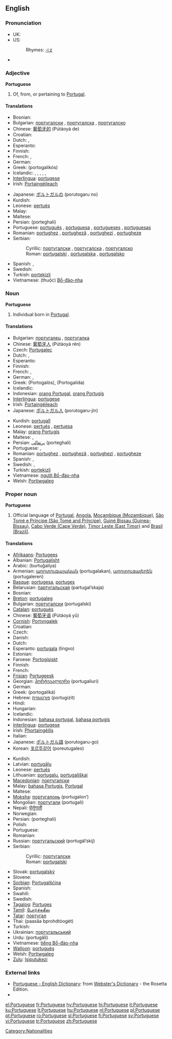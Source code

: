 {{interwiktionary|code=pt}}
==English==

{{wikipedia}}

===Pronunciation===
* UK: {{IPA|/ˈpɔtʃəgiːz/}}
* US: {{IPA|/ˈpɔɹtʃəgiːz/}}
*: Rhymes: [[Rhymes:English:-iːz|-iːz]]
* {{audio|en-uk-Portuguese.ogg|Audio (UK)}}

===Adjective===
'''Portuguese'''

# Of, from, or pertaining to [[Portugal]].

====Translations====
{{trans-top|of or relating to Portugal}}
* Bosnian: {{t-|bs|portugalski|m}}
* Bulgarian: [[португалски]] {{m}}, [[португалска]] {{f}}, [[португалско]] {{n}}
* Chinese: [[葡萄牙的]] (Pútáoyá de)
* Croatian: {{t-|hr|portugalski|m}}
* Dutch: {{t+|nl|Portugees}}, {{t+|nl|Portugese}}
* Esperanto: {{t-|eo|portugala|xs=Esperanto}}
* Finnish: {{t+|fi|portugalilainen}}
* French: {{t+|fr|portugais|m}}, {{t|fr|portugaise|f}}
* German: {{t+|de|portugiesisch}}
* Greek: {{t-|el|πορτογαλικός|sc=Grek}}  (portogalikós)
* Icelandic: {{t-|is|portúgalskur|m}}, {{t-|is|portúgalsk|f}}, {{t-|is|portúgalskt|n}}, {{t-|is|portúgalskir|m|p}}, {{t-|is|portúgalskar|f|p}}, {{t-|is|portúgalsk|n|p}}
* [[Interlingua]]: [[portugese]]
* Irish: [[Portaingéileach]]
{{trans-mid}}
* Japanese: [[ポルトガル]]の (porutogaru no)
* Kurdish: {{t+|ku|portugalî}}
* Leonese: [[pertués]]
* Malay: {{t-|ms|Portugis|xs=Malay}}
* Maltese: {{t-|mt|Portugiż|m|xs=Maltese}}
* Persian: {{FAchar|[[پرتغالی]]}} (porteghali)
* Portuguese: [[português]] {{m}}, [[portuguesa]] {{f}}, [[portugueses]] {{p}}, [[portuguesas]] {{f|p}}
* Romanian: [[portughez]] {{m}}, [[portugheză]] {{f}}, [[portughezi]] {{p}}, [[portugheze]] {{f|p}}
* Serbian:
*: Cyrillic: [[португалски#Serbian|португалски]] {{m}}, [[португалска]] {{f}}, [[португалско]] {{n}}
*: Roman: [[portugalski#Serbian|portugalski]] {{m}}, [[portugalska]] {{f}}, [[portugalsko]] {{n}}
* Spanish: {{t+|es|portugués|m}}, {{t-|es|portuguesa|f}}
* Swedish: {{t+|sv|portugisisk}}
* Turkish: [[portekizli]] {{m|f}}
* Vietnamese: (thuộc) [[Bồ-đào-nha]]
{{trans-bottom}}

===Noun===
'''Portuguese'''

# Individual born in [[Portugal]].

====Translations====
{{trans-top|a native of Portugal}}
* Bulgarian: [[португалец]] {{m}}, [[португалка]] {{f}}
* Chinese: [[葡萄牙人]] (Pútáoyá rén)
* Czech: [[Portugalec]] {{m}}
* Dutch: {{t+|nl|Portugees|m}}, {{t+|nl|Portugese|f}}
* Esperanto: {{t-|eo|portugalo|xs=Esperanto}}
* Finnish: {{t+|fi|portugalilainen}}
* French: {{t|fr|Portugais|m}}, {{t|fr|Portugaise|f}}
* German: {{t+|de|Portugiese|m}}, {{t+|de|Portugiesin|f}}
* Greek: {{t|el|Πορτογάλος|m|sc=Grek}} (Portogalós), {{t|el|Πορτογαλίδα|f|sc=Grek}} (Portogalída)
* Icelandic: {{t-|is|Portúgali|m}}
* Indonesian: [[orang Portugal]], [[orang Portugis]]
* [[Interlingua]]: [[portugese]]
* Irish: [[Portaingéileach]]
* Japanese: [[ポルトガル人]] (porutogaru-jin)
{{trans-mid}}
* Kurdish: [[portugalî]] {{m|f}}
* Leonese: [[pertués]] {{m}}, [[pertuesa]] {{f}}
* Malay: [[orang Portugis]]
* Maltese: {{t-|mt|Portugiż|m|xs=Maltese}}, {{t-|mt|Portugiża|f|xs=Maltese}}
* Persian: [[پرتغالی]] (porteghali)
* Portuguese: {{t+|pt|português|m}}, {{t+|pt|portuguesa|f}}
* Romanian: [[portughez]] {{m}}, [[portugheză]] {{f}}, [[portughezi]] {{p}}, [[portugheze]] {{f|p}}
* Spanish: {{t+|es|portugués|m}}, {{t-|es|portuguesa|f}}
* Swedish: {{t+|sv|portugis}}, {{t+|sv|portugisiska}}
* Turkish: [[portekizli]] {{m|f}}
* Vietnamese: [[người Bồ-đào-nha]]
* Welsh: [[Portiwgaleg]]
{{trans-bottom}}

===Proper noun===
'''Portuguese'''

# Official language of [[w:Portugal|Portugal]], [[w:Angola|Angola]], [[w:Mozambique|Moçambique (Mozambique)]], [[w:São Tomé and Príncipe|São Tomé e Príncipe (São Tomé and Príncipe)]], [[w:Guinea-Bissau|Guiné Bissau (Guinea-Bissau)]], [[w:Cabo Verde|Cabo Verde (Cape Verde)]], [[w:Timor Leste|Timor Leste (East Timor)]]  and [[w:Brazil|Brasil (Brazil)]].

====Translations====
{{trans-top|the language}}
* [[Afrikaans]]: [[Portugees]]
* Albanian: [[Portugalisht]]
* Arabic: {{ARchar|[[برتغالية]]}} (burtuğalíya) {{f}}
* Armenian: [[պորտուգալական]] (portugalakan), [[պորտուգալերեն]] (portugaleren)
* [[Basque]]: [[portugesa]], [[portuges]]
* Belarusian: [[партугальская]] (partugal’skaja)
* Bosnian: {{t-|bs|portugalski|m}}
* [[Breton]]: [[portugaleg]]
* Bulgarian: [[португалски]] (portugalski)
* [[Catalan]]: [[portuguès]]
* Chinese: [[葡萄牙语]] (Pútáoyá yǔ)
* [[Cornish]]: [[Portyngalek]]
* Croatian: {{t-|hr|portugalski|m}}
* Czech: {{t+|cs|portugalština}}
* Danish: {{t-|da|portugisisk}}
* Dutch: {{t+|nl|Portugees|n}}
* Esperanto: [[portugala]] (lingvo)
* Estonian: {{t+|et|Portugali}}
* Faroese: [[Portogisiskt]]
* Finnish: {{t+|fi|portugali}}
* French: {{t+|fr|portugais|m}}
* [[Frisian]]: [[Portugeesk]] {{n}}
* Georgian: [[პორტუგალიური]] (portugaliuri)
* German: {{t+|de|Portugiesisch|n}}
* Greek: {{t+|el|πορτογαλικά|n|p|sc=Grek}} (portogaliká)
* Hebrew: [[פורטוגזית]] (portugizit)
* Hindi: {{t-|hi|पोरच्युगीज|sc=Deva|xs=Hindi}}
* Hungarian: {{t+|hu|portugál}}
* Icelandic: {{t-|is|portúgalska|f}}
* Indonesian: [[bahasa portugal]], [[bahasa portugis]]
* [[Interlingua]]: [[portugese]]
* Irish: [[Phortaingéilís]] {{f}}
* Italian: {{t+|it|portoghese}}
* Japanese: [[ポルトガル語]] (porutogaru-go)
* Korean: [[포르투갈어]] (poreutugaleo)
{{trans-mid}}
* Kurdish: {{t+|ku|portugalî|f}}
* Latvian: [[portugāļu]]
* Leonese: [[pertués]]
* Lithuanian: [[portugalų]], [[portugališkai]]
* [[Macedonian]]: [[португалски#Macedonian|португалски]]
* Malay: [[bahasa Portugis]], [[Portugal]]
* Maltese: {{t-|mt|Il-Portugiż|xs=Maltese}}
* [[Moksha]]: [[португалонь]] (portugalon’)
* Mongolian: [[португали]] (portugali)
* Nepali: [[पोर्तुगाली]]
* Norwegian: {{t+|no|portugisisk}}
* Persian: {{FAchar|[[پرتغالی]]}} (porteghali)
* Polish: {{t-|pl|portugalski}}
* Portuguese: {{t+|pt|português}}
* Romanian: {{t+|ro|portugheză}}
* Russian: [[португальский]] (portugál’skij)
* Serbian:
*: Cyrillic: [[португалски#Serbian|португалски]] {{m}}
*: Roman: [[portugalski#Serbian|portugalski]] {{m}}
* Slovak: [[portugalský]]
* Slovene: {{t+|sl|portugalščina}}
* [[Sorbian]]: [[Portugalšćina]]
* Spanish: {{t+|es|portugués}}
* Swahili: {{t-|sw|Kireno|xs=Swahili}}
* Swedish: {{t+|sv|portugisiska}}
* [[Tagalog]]: [[Portuges]]
* [[Tamil]]: [[போர்ச்சுகீஸ]]
* [[Tatar]]: [[португал]]
* Thai: {{THchar|[[ภาษาโปรตุเกส]]}} (paasăa bprohdtòogèt)
* Turkish: {{t+|tr|Portekizce}}
* Ukrainian: [[португальський]]
* Urdu: {{URchar|[[پرتگالی]]}} (portugâli)
* Vietnamese: [[tiếng Bồ-đào-nha]]
* [[Walloon]]: [[portuguès]]
* Welsh: [[Portiwgaleg]]
* [[Zulu]]: [[Isiputukezi]]
{{trans-bottom}}

===External links===
* [http://www.websters-online-dictionary.org/definition/Portuguese-english/ Portuguese - English Dictionary]: from [http://www.websters-online-dictionary.org/ Webster's Dictionary] - the Rosetta Edition.
* {{ethnologue|code=por}}

[[Category:Nationalities]]

[[el:Portuguese]]
[[fr:Portuguese]]
[[hy:Portuguese]]
[[hi:Portuguese]]
[[it:Portuguese]]
[[ku:Portuguese]]
[[lt:Portuguese]]
[[hu:Portuguese]]
[[nl:Portuguese]]
[[pl:Portuguese]]
[[pt:Portuguese]]
[[ro:Portuguese]]
[[sl:Portuguese]]
[[fi:Portuguese]]
[[sv:Portuguese]]
[[vi:Portuguese]]
[[tr:Portuguese]]
[[zh:Portuguese]]